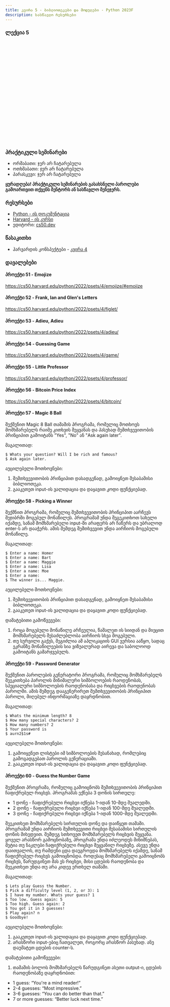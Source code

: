 ```yaml
---
title: კვირა 5 - ბიბლიოთეკები და მოდულები - Python 2023F
description: სასწავლო რესურსები
---
```


### ლექცია 5
<iframe width="560" height="315" src="" title="YouTube video player" frameborder="0" allow="accelerometer; autoplay; clipboard-write; encrypted-media; gyroscope; picture-in-picture; web-share" allowfullscreen></iframe>

### პრაქტიკული სემინარები
- ორშაბათი: ჯერ არ ჩატარებულა
- ოთხშაბათი: ჯერ არ ჩატარებულა
- პარასკევი: ჯერ არ ჩატარებულა

**ყურადღება! პრაქტიკული სემინარების გასახსნელი პაროლები გამოართვით თქვენს მენტორს ან სასწავლო მენეჯერს.**

### რესურსები
- [Python - ის დოკუმენტაცია](https://docs.python.org/3/library/)
- [Harvard - ის კურსი](https://cs50.harvard.edu/python/2022/)
- ედიტორი: [cs50.dev](https://cs50.dev/)

### წასაკითხი
- ჰარვარდის კონსპექტები - [კვირა 4](https://cs50.harvard.edu/python/2022/notes/4/)

### დავალებები

#### პროექტი 51 - Emojize
https://cs50.harvard.edu/python/2022/psets/4/emojize/#emojize

#### პროექტი 52 - Frank, Ian and Glen's Letters
https://cs50.harvard.edu/python/2022/psets/4/figlet/

#### პროექტი 53 - Adieu, Adieu
https://cs50.harvard.edu/python/2022/psets/4/adieu/

#### პროექტი 54 - Guessing Game
https://cs50.harvard.edu/python/2022/psets/4/game/

#### პროექტი 55 - Little Professor
https://cs50.harvard.edu/python/2022/psets/4/professor/

#### პროექტი 56 - Bitcoin Price Index
https://cs50.harvard.edu/python/2022/psets/4/bitcoin/

#### პროექტი 57 - Magic 8 Ball
შექმენით Magic 8 Ball თამაშის პროგრამა, რომელიც მოთხოვს მომხმარებელს რაიმე კითხვის შეყვანას 
და პასუხად შემთხვევითობის პრინციპით გამოიტანს "Yes", "No" ან "Ask again later".

მაგალითად:
```shell
$ Whats your question? Will I be rich and famous?
$ Ask again later.
```
აუცილებელი მოთხოვნები:
1. შემთხვევითობის პრინციპით დასადგენად, გამოიყნეთ შესაბამისი ბიბლიოთეკა.
1. გააკეთეთ input-ის ვალიდაცია და დაყავით კოდი ფუნქციებად.

#### პროექტი 58 - Picking a Winner
შექმნით პროგრამა, რომელიც შემთხვევითობის პრინციპით აარჩევს შეჯიბრში მოგებულ მონაწილეს.
პროგრამამ უნდა შეგეკითხოთ სახელი იქამდე, სანამ მომხმარებელი input-ში არაფერს არ ჩაწერს და უბრალოდ enter-ს არ დააჭერს.
ამის შემდეგ შემთხვევით უნდა აირჩიოს მოგებული მონაწილე.

მაგალითად:
```shell
$ Enter a name: Homer
$ Enter a name: Bart
$ Enter a name: Maggie
$ Enter a name: Lisa
$ Enter a name: Moe
$ Enter a name:
$ The winner is... Maggie.
```

აუცილებელი მოთხოვნები:
1. შემთხვევითობის პრინციპით დასადგენად, გამოიყნეთ შესაბამისი ბიბლიოთეკა.
1. გააკეთეთ input-ის ვალიდაცია და დაყავით კოდი ფუნქციებად.

დამატებითი გამოწვევები:
1. როცა მოგებული მონაწილე არჩეულია, წაშალეთ ის სიიდან და მიეცით მომხმარებელს შესაძლებლობა აირჩიოს სხვა მოგებული.
1. თუ სურვილი გაქვს, შეგიძლია ამ აპლიკაციის GUI ვერსია ააწყო, სადაც ეკრანზე მონაწილეების სია ვიზუალურად აირევა და საბოლოოდ გამოიტანს გამარჯვებულს.

#### პროექტი 59 - Password Generator
შექმენით პაროლების გენერატორი პროგრამა, რომელიც მომხმარებელს შეეკითხება პაროლის მინიმალური სიმბოლოების რაოდენობას, სპეციალური სიმბოლოების რაოდენობასა და რიცხვების რაოდენობას პაროლში.
ამის შემდეგ დააგენერირეთ შემთხვევითობის პრინციპით პაროლი, მიღებულ ინფორმაციაზე დაყრდნობით.

მაგალითად:
```shell
$ Whats the minimum length? 8
$ How many special characters? 2
$ How many numbers? 2
$ Your password is
$ aurn2$1s#
```

აუცილებელი მოთხოვნები:
1. გამოიყენეთ ლისტები იმ სიმბოლოების შესანახად, რომლებიც გამოგადგებათ პაროლის გენერაციაში.
1. გააკეთეთ input-ის ვალიდაცია და დაყავით კოდი ფუნქციებად.

#### პროექტი 60 - Guess the Number Game

შექმენით პროგრამა, რომელიც გამოიცნობს შემთხვევითობის პრინციპით ჩაფიქრებულ რიცხვს.
პროგრამას ექნება 3 დონის სირთულე:
- 1 დონე - ჩაფიქრებული რიცხვი იქნება 1-იდან 10-მდე შუალედში.
- 2 დონე - ჩაფიქრებული რიცხვი იქნება 1-იდან 100-მდე შუალედში.
- 3 დონე - ჩაფიქრებული რიცხვი იქნება 1-იდან 1000-მდე შუალედში.

შეეკითხეთ მომხმარებელს სირთულის დონე და დაიწყეთ თამაში. პროგრამამ უნდა აირჩიოს შემთხვევითი რიცხვი შესაბამისი სირთულის დონის მიხედვით.
შემდეგ სთხოვეთ მომხმარებელს რიცხვის შეყვანა. ყოველ არასწორ გამოცნობაზე, პროგრამა უნდა იძლეოდეს მინიშნებას, მეტია თუ ნაკლები ჩაფიქრებული რიცხვი შეყვანილ რიცხვზე.
ასევე უნდა დაითვალოს, თუ რამდენი ცდა დაუგროვდა მომხმარებელს იქამდე, სანამ ჩაფიქრებულ რიცხვს გამოიცნობდა.
როდესაც მომხმარებელი გამოიცნობს რიცხვს, წარუდგინეთ მას ეს რიცხვი, მისი ცდების რაოდენობა და შეეკითხეთ უნდა თუ არა კიდევ ერთხელ თამაში.

მაგალითად:
```shell
$ Lets play Guess the Number.
$ Pick a difficulty level (1, 2, or 3): 1
$ I have my number. Whats your guess? 1
$ Too low. Guess again: 5
$ Too high. Guess again: 2
$ You got it in 3 guesses!
$ Play again? n
$ Goodbye!
```
აუცილებელი მოთხოვნები:
1. გააკეთეთ input-ის ვალიდაცია და დაყავით კოდი ფუნქციებად.
1. არასწორი input-ებიც ჩათვალეთ, როგორც არასწორ პასუხად. ანუ დაუმატეთ ცდების counter-ს.

დამატებითი გამოწვევები:
1. თამაშის ბოლოს მომხმარებელს წარუდგინეთ ასეთი output-ი, ცდების რაოდენობაზე დაყრდნობით:
- 1 guess: “You're a mind reader!”
- 2-4 guesses: “Most impressive.”
- 3-6 guesses: “You can do better than that.”
- 7 or more guesses: “Better luck next time.”


